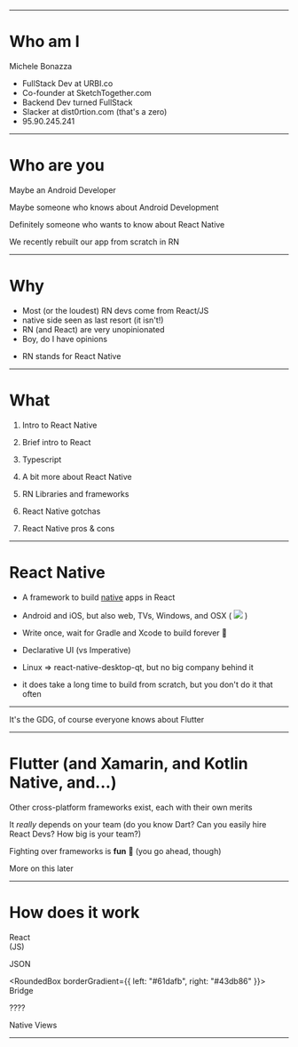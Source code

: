 

<Head>
  <title>React Native for Android Devs</title>
</Head>

<Footer>

<ProgressBar />

</Footer>

<TitlePage />

---

<WhoAmI>

# Who am I

Michele Bonazza

<Steps>

- FullStack Dev at URBI.co
- Co-founder at SketchTogether.com
- Backend Dev turned FullStack
- Slacker at dist0rtion.com (that's a zero)
- 95.90.245.241

</Steps>

</WhoAmI>

---

<Container>

# Who are you

<Steps>

Maybe an Android Developer

Maybe someone who knows about Android Development

Definitely someone who wants to know about React Native

</Steps>

</Container>

<Notes>

We recently rebuilt our app from scratch in RN

</Notes>

---

<Container>

# Why

<Steps>

- Most (or the loudest) RN devs come from React/JS
- native side seen as last resort (it isn't!)
- RN (and React) are very unopinionated
- Boy, do I have opinions

</Steps>

</Container>

<Notes>

- RN stands for React Native

</Notes>

---

<Container>

# What

<TwoCols>
  
<Col>

1. Intro to React Native

2. Brief intro to React

3. Typescript

4. A bit more about React Native

</Col>

<Col>

5. RN Libraries and frameworks

6. React Native gotchas

7. React Native pros &amp; cons

</Col>

</TwoCols>

</Container>

---

<Container>

# React Native

<Steps>

- A framework to build <u>native</u> apps in React

- Android and iOS, but also web, TVs, Windows, and OSX ( <Img src={pingu} height={50} inline /> )

- Write once, wait for Gradle and Xcode to build forever 😬

- Declarative UI (vs Imperative)

</Steps>

</Container>

<Notes>

- Linux => react-native-desktop-qt, but no big company behind it

- it does take a long time to build from scratch, but you don't do it that often

</Notes>

---

<FullScreenImg src={elephant} attribution="Victor Zastolskiy" modified />

<Notes>

It's the GDG, of course everyone knows about Flutter

</Notes>

---

<Container>

# Flutter (and Xamarin, and Kotlin Native, and...)

<Steps>

Other cross-platform frameworks exist, each with their own merits

It _really_ depends on your team (do you know Dart? Can you easily hire React Devs? How big is your team?)

Fighting over frameworks is **fun** :tada: (you go ahead, though)

More on this later

</Steps>

</Container>

---

<Container>

# How does it work

<StepChart>

<RoundedBox>
  
<p>React<br />(JS)</p>

</RoundedBox>

<ArrowRight>JSON</ArrowRight>

<RoundedBox borderGradient={{ left: "#61dafb", right: "#43db86" }}>
  Bridge
</RoundedBox>

<ArrowRight color="#43db86">????</ArrowRight>

<RoundedBox borderColor="#43db86">Native Views</RoundedBox>

</StepChart>

</Container>

---

<Container>

</Container>
